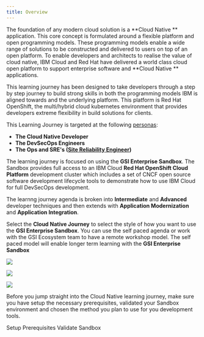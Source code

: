 ```yaml
---
title: Overview
---
```


The foundation of any modern cloud solution is a **Cloud Native
** application. This core concept is formulated around a flexible platform
 and open programming models. These programming models enable a wide range of
  solutions to be constructed and delivered to users on top of an open
   platform. To enable developers and architects to realise the value of
    cloud native, IBM Cloud and Red Hat have delivered a world class cloud
     open platform to support enterprise software and **Cloud Native
     ** applications.

This learning journey has been designed to take developers through a step by
 step journey to build strong skills in both the programming models IBM is aligned towards and the underlying platform. This platform is Red Hat OpenShift, the multi/hybrid cloud kubernetes environment that provides developers extreme flexibility in build solutions for clients.

This Learning Journey is targeted at the following  [personas](https://www.ibm.com/garage/method/practices/think/practice_personas/):
- **The Cloud Native Developer**
- **The DevSecOps Engineers**
- **The Ops and SRE's ([Site Reliability Engineer](https://en.wikipedia.org/wiki/Site_Reliability_Engineering))** 

The learning journey is focused on using the **GSI Enterprise Sandbox**. The
 Sandbox provides full access to an IBM Cloud **Red Hat OpenShift Cloud
  Platform** development cluster which includes a set of CNCF open source
   software development lifecycle tools to demonstrate how to use IBM Cloud
    for full DevSecOps development.
    
The learnng journey agenda is broken into **Intermediate** and **Advanced** developer techniques and then extends with **Application Modernization** and **Application Integration**. 

Select the **Cloud Native Journey** to select the style of how you want to
 use the **GSI Enterprise Sandbox**. You can use the self paced agenda or
  work with the GSI Ecosystem team to have a remote workshop model. The self
   paced model will enable longer term learning with the **GSI Enterprise
    Sandbox**

<Row>

<Column colLg={4} colMd={4} noGutterMdLeft>
<ArticleCard
    color="dark"
    title="Cloud Native Journey"
    subTitle="Using an IBM Cloud Enterprise Sandbox to learn how develop
     cloud native applications with Red Hat OpenShift"
    href="/enablement/agenda"
    >

![](./images/code.jpg)

</ArticleCard>
</Column>


<Column colLg={4} colMd={4} noGutterMdLeft>
<ArticleCard
    color="dark"
    title="Useful Pre-learning"
    subTitle="Before you embark on your first Red Hat OpenShift cloud native
     application work through the pre learning exercises"
    href="/activation/overview"
    >

![](./images/prelearning.jpg)

</ArticleCard>
</Column>

<Column colLg={4} colMd={4} noGutterMdLeft>
<ArticleCard
    color="dark"
    title="Concepts"
    subTitle="Start by understanding the fundamental concepts for Cloud Native solutions"
    href="/concepts/cloud-native-overview"
    >

![](./images/inlinekube.jpg)

</ArticleCard>
</Column>

</Row>

Before you jump straight into the Cloud Native learning journey, make sure
 you have setup the necessary prerequisites, validated your Sandbox
  environment and chosen the method you plan to use for you development tools.
  
<AnchorLinks>
    <AnchorLink to="/getting-started/prereqs">Setup Prerequisites</AnchorLink>
    <AnchorLink to="/getting-started/checksetup">Validate Sandbox</AnchorLink>
</AnchorLinks>